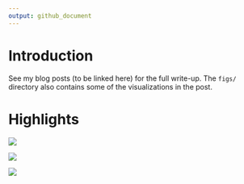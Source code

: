 ```yaml
---
output: github_document
---
```


# Introduction

See my blog posts (to be linked here) for the full write-up.
The `figs/` directory also contains some of the visualizations in the post.

# Highlights

![](figs/viz_pnt_rtm_banner.png)

![](figs/viz_pnt_rtm_compare.png)

![](figs/viz_pnt_rtm2dam.png)